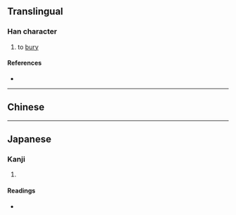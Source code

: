 {{also|葬}}
{{character info}}
==Translingual==

===Han character===
{{Han char|rn=32|rad=土|as=10|sn=13|four=|canj=TMPG|ids=⿳艹死土}}

# to [[bury]]

====References====
* {{Han ref|kx=0236.100|dkj=05350|dj=0474.030|hdz=10460.030|uh=585F|ud=22623}}

----

==Chinese==
{{zh-see|葬|v}}

----

==Japanese==

===Kanji===
{{ja-kanji|grade=|rs=土10}}

# {{rfdef|ja|sort=土10}}

====Readings====
* {{ja-readings|on=[[そう]] (sō)|kun=[[ほうむうる]] (houmuuru)}}